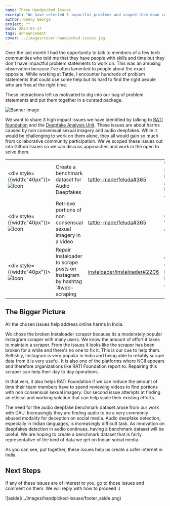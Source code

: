 ```yaml
---
name: Three Handpicked Issues
excerpt: "We have selected 3 impactful problems and scoped them down into doable projects to share with our community."
author: Denny George
project: ""
date: 2024-07-17
tags: announcement
cover: ../images/cover-handpicked-issues.jpg
---
```


Over the last month I had the opportunity to talk to members of a few tech communities who told me that they have people with skills and time but they don't have impactful problem statements to work on. This was an amusing observation because I've often lamented to people about the exact opposite. While working at Tattle, I encounter hundreds of problem statements that could use some help but its hard to find the right people who are free at the right time.

These interactions left us motivated to dig into our bag of problem statements and put them together in a curated package.

![Banner Image](../images/banner-handpicked-issues.jpg)

We want to share 3 high impact issues we have identified by talking to [RATI foundation](https://ratifoundation.org/) and the [Deepfake Analysis Unit](https://www.dau.mcaindia.in/). These issues are about harms caused by non consensual sexual imagery and audio deepfakes. While it would be challenging to work on them alone, they all would gain so much from collaborative community participation. We've scoped these issues out into Github Issues so we can discuss approaches and work in the open to solve them.

|                                                                                                          |                                                                            |                                                                                                                                                    |                                                  |
| -------------------------------------------------------------------------------------------------------- | -------------------------------------------------------------------------- | -------------------------------------------------------------------------------------------------------------------------------------------------- | ------------------------------------------------ |
| <div style={{width:"40px"}}> ![Icon](../images/handpicked-issues/ic_orange.png) </div>     | Create a benchmark dataset for Audio Deepfakes                             | [tattle-made/feluda#365](https://github.com/tattle-made/feluda/issues/365 "Create a benchmark dataset of Audio Deepfakes")                         | Web Scraping, ML, REST API, Datasets, Annotation |
| <div style={{width:"40px"}}> ![Icon](../images/handpicked-issues/ic_banana.png) </div>     | Retrieve portions of non consensual sexual imagery in a video              | [tattle-made/feluda#365](https://github.com/tattle-made/feluda/issues/364 "Retrieve portions containing non consensual sexual imagery in a video") | Computer Vision, ML, Annotation                  |
| <div style={{width:"40px"}}> ![Icon](../images/handpicked-issues/ic_strawberry.png) </div> | Repair Instaloader to scrape posts on Instagram by hashtag \`#web-scraping | [instaloader/instaloader#2206](https://github.com/instaloader/instaloader/issues/2206 "hastag.get_posts() doesn't seem to be working anymore")     | Web Scraping, Reverse Engineering APIs           |

## The Bigger Picture

All the chosen issues help address online harms in India.

We chose the broken Instaloader scraper because its a moderately popular Instagram scraper with many users. We know the amount of effort it takes to maintain a scraper. From the issues it looks like the scraper has been broken for a while and there's no one to fix it. This is our cue to help them. Selfishly, Instagram is very popular in India and being able to reliably scrape data from it is very useful. It is also one of the platforms where NCII appears and therefore organizations like RATI Foundation report to. Repairing this scraper can help their day to day operations.

In that vein, it also helps RATI Foundation if we can reduce the amount of time their team members have to spend reviewing videos to find portions with non consensual sexual imagery. Our second issue attempts at finding an ethical and working solution that can help scale their existing efforts.

The need for the audio deepfake benchmark dataset arose from our work with DAU. Increasingly they are finding audio to be a very commonly abused modality for deception on social media. Audio deepfake detection, especially in Indian languages, is increasingly difficult task. As innovation on deepfakes detection in audio continues, having a benchmark dataset will be useful. We are hoping to create a benchmark dataset that is fairly representative of the kind of data we get on Indian social media.&#x20;

As you can see, put together, these issues help us create a safer internet in India.

## Next Steps

If any of these issues are of interest to you, go to those issues and comment on them. We will reply with how to proceed :)

<div style={{ width: "45%" }}>
  ![aside](../images/handpicked-issues/footer_aside.png)
</div>
